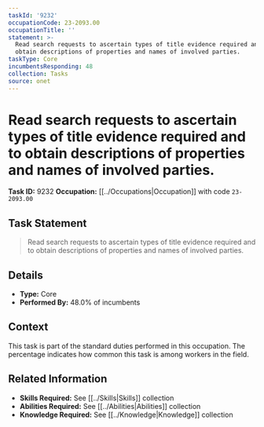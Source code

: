 ```yaml
---
taskId: '9232'
occupationCode: 23-2093.00
occupationTitle: ''
statement: >-
  Read search requests to ascertain types of title evidence required and to
  obtain descriptions of properties and names of involved parties.
taskType: Core
incumbentsResponding: 48
collection: Tasks
source: onet
---
```

# Read search requests to ascertain types of title evidence required and to obtain descriptions of properties and names of involved parties.

**Task ID:** 9232
**Occupation:** [[../Occupations|Occupation]] with code `23-2093.00`

## Task Statement

> Read search requests to ascertain types of title evidence required and to obtain descriptions of properties and names of involved parties.

## Details

- **Type:** Core
- **Performed By:** 48.0% of incumbents

## Context

This task is part of the standard duties performed in this occupation. The percentage indicates how common this task is among workers in the field.

## Related Information

- **Skills Required:** See [[../Skills|Skills]] collection
- **Abilities Required:** See [[../Abilities|Abilities]] collection
- **Knowledge Required:** See [[../Knowledge|Knowledge]] collection
